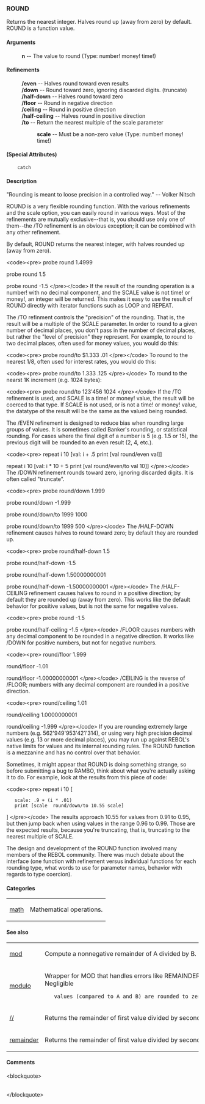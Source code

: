 === ROUND ===
Returns the nearest integer. Halves round up (away from zero) by default.
ROUND is a function value.
==== Arguments ==== 
: '''n''' -- The value to round (Type: number! money! time!)

==== Refinements ==== 
: '''/even''' -- Halves round toward even results 
: '''/down''' -- Round toward zero, ignoring discarded digits. (truncate) 
: '''/half-down''' -- Halves round toward zero 
: '''/floor''' -- Round in negative direction 
: '''/ceiling''' -- Round in positive direction 
: '''/half-ceiling''' -- Halves round in positive direction 
: '''/to''' -- Return the nearest multiple of the scale parameter 
:: '''scale''' -- Must be a non-zero value (Type: number! money! time!)

==== (Special Attributes) ==== 
	 catch

==== Description ==== 


&quot;Rounding is meant to loose precision in a controlled way.&quot; -- Volker Nitsch

ROUND is a very flexible rounding function. With the various refinements and the scale option, you can easily round in various ways. Most of the refinements are mutually exclusive--that is, you should use only one of them--the /TO refinement is an obvious exception; it can be combined with any other refinement.

By default, ROUND returns the nearest integer, with halves rounded up (away from zero).


&lt;code&gt;&lt;pre&gt;
probe round 1.4999

probe round 1.5

probe round -1.5
&lt;/pre&gt;&lt;/code&gt;
If the result of the rounding operation is a number! with no decimal component, and the SCALE value is not time! or money!, an integer will be returned. This makes it easy to use the result of ROUND directly with iterator functions such as LOOP and REPEAT.

The /TO refinment controls the &quot;precision&quot; of the rounding. That is, the result will be a multiple of the SCALE parameter. In order to round to a given number of decimal places, you don't pass in the number of decimal places, but rather the &quot;level of precision&quot; they represent. For example, to round to two decimal places, often used for money values, you would do this:


&lt;code&gt;&lt;pre&gt;
probe round/to $1.333 .01
&lt;/pre&gt;&lt;/code&gt;
To round to the nearest 1/8, often used for interest rates, you would do this:


&lt;code&gt;&lt;pre&gt;
probe round/to 1.333 .125
&lt;/pre&gt;&lt;/code&gt;
To round to the nearst 1K increment (e.g. 1024 bytes):


&lt;code&gt;&lt;pre&gt;
probe round/to 123'456 1024
&lt;/pre&gt;&lt;/code&gt;
If the /TO refinement is used, and SCALE is a time! or money! value, the result will be coerced to that type. If SCALE is not used, or is not a time! or money! value, the datatype of the result will be the same as the valued being rounded.

The /EVEN refinement is designed to reduce bias when rounding large groups of values. It is sometimes called Banker's rounding, or statistical rounding. For cases where the final digit of a number is 5 (e.g. 1.5 or 15), the previous digit will be rounded to an even result (2, 4, etc.).


&lt;code&gt;&lt;pre&gt;
repeat i 10 [val: i + .5 print [val round/even val]]

repeat i 10 [val: i * 10 + 5 print [val round/even/to val 10]]
&lt;/pre&gt;&lt;/code&gt;
The /DOWN refinement rounds toward zero, ignoring discarded digits. It is often called &quot;truncate&quot;.


&lt;code&gt;&lt;pre&gt;
probe round/down 1.999

probe round/down -1.999

probe round/down/to 1999 1000

probe round/down/to 1999 500
&lt;/pre&gt;&lt;/code&gt;
The /HALF-DOWN refinement causes halves to round toward zero; by default they are rounded up.


&lt;code&gt;&lt;pre&gt;
probe round/half-down 1.5

probe round/half-down -1.5

probe round/half-down 1.50000000001

probe round/half-down -1.50000000001
&lt;/pre&gt;&lt;/code&gt;
The /HALF-CEILING refinement causes halves to round in a positive direction; by default they are rounded up (away from zero). This works like the default behavior for positive values, but is not the same for negative values.


&lt;code&gt;&lt;pre&gt;
probe round -1.5

probe round/half-ceiling -1.5
&lt;/pre&gt;&lt;/code&gt;
/FLOOR causes numbers with any decimal component to be rounded in a negative direction. It works like /DOWN for positive numbers, but not for negative numbers.


&lt;code&gt;&lt;pre&gt;
round/floor 1.999

round/floor -1.01

round/floor -1.00000000001
&lt;/pre&gt;&lt;/code&gt;
/CEILING is the reverse of /FLOOR; numbers with any decimal component are rounded in a positive direction.


&lt;code&gt;&lt;pre&gt;
round/ceiling 1.01

round/ceiling 1.0000000001

round/ceiling -1.999
&lt;/pre&gt;&lt;/code&gt;
If you are rounding extremely large numbers (e.g. 562'949'953'421'314), or using very high precision decimal values (e.g. 13 or more decimal places), you may run up against REBOL's native limits for values and its internal rounding rules. The ROUND function is a mezzanine and has no control over that behavior.

Sometimes, it might appear that ROUND is doing something strange, so before submitting a bug to RAMBO, think about what you're actually asking it to do. For example, look at the results from this piece of code:


&lt;code&gt;&lt;pre&gt;
repeat i 10 [
    scale: .9 + (i * .01) 
    print [scale  round/down/to 10.55 scale]
]
&lt;/pre&gt;&lt;/code&gt;
The results approach 10.55 for values from 0.91 to 0.95, but then jump back when using values in the range 0.96 to 0.99. Those are the expected results, because you're truncating, that is, truncating to the nearest multiple of SCALE.

The design and development of the ROUND function involved many members of the REBOL community. There was much debate about the interface (one function with refinement versus individual functions for each rounding type, what words to use for parameter names, behavior with regards to type coercion).



==== Categories ==== 


{|
| [[Categories math|math]] 
| Mathematical operations. 
|}

==== See also ==== 


{|
| [[Words mod|mod]] 
| Compute a nonnegative remainder of A divided by B. 
|- 
| [[Words modulo|modulo]] 
| Wrapper for MOD that handles errors like REMAINDER. Negligible
	values (compared to A and B) are rounded to zero. 
|- 
| [[Words //|//]] 
| Returns the remainder of first value divided by second. 
|- 
| [[Words remainder|remainder]] 
| Returns the remainder of first value divided by second. 
|}

==== Comments ==== 


&lt;blockquote&gt;
{|
|}&lt;/blockquote&gt;
